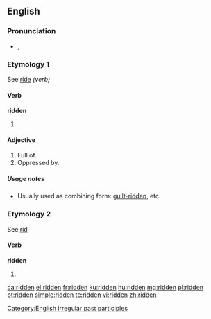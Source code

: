 {{also|-ridden}}

==English==

===Pronunciation===
* {{a|UK|US}} {{IPA|/ˈɹɪdn̩/}}, {{SAMPA|/"r\Id@n/}}

===Etymology 1===
See [[ride#Verb|ride]] ''(verb)''

====Verb====
'''ridden'''

# {{past participle of|[[ride#Verb|ride]]}}

====Adjective====
{{en-adj}}

# Full of.
# Oppressed by.

=====Usage notes=====
*Usually used as combining form: [[guilt-ridden]], etc.

===Etymology 2===
See [[rid#Etymology|rid]]

====Verb====
'''ridden'''

# {{past participle of|rid}}

[[Category:English irregular past participles]]

[[ca:ridden]]
[[el:ridden]]
[[fr:ridden]]
[[ku:ridden]]
[[hu:ridden]]
[[mg:ridden]]
[[pl:ridden]]
[[pt:ridden]]
[[simple:ridden]]
[[te:ridden]]
[[vi:ridden]]
[[zh:ridden]]